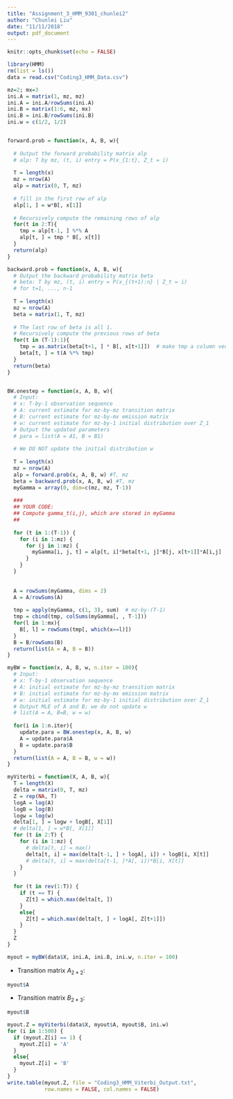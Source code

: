 ```yaml
---
title: "Assignment_3_HMM_9301_chunlei2"
author: "Chunlei Liu"
date: "11/11/2018"
output: pdf_document
---
```


```r
knitr::opts_chunk$set(echo = FALSE)
```


```r
library(HMM)
rm(list = ls())
data = read.csv("Coding3_HMM_Data.csv")

mz=2; mx=3
ini.A = matrix(1, mz, mz)
ini.A = ini.A/rowSums(ini.A)
ini.B = matrix(1:6, mz, mx)
ini.B = ini.B/rowSums(ini.B)
ini.w = c(1/2, 1/2)


forward.prob = function(x, A, B, w){
  
  # Output the forward probability matrix alp 
  # alp: T by mz, (t, i) entry = P(x_{1:t}, Z_t = i)
  
  T = length(x)
  mz = nrow(A)
  alp = matrix(0, T, mz)
  
  # fill in the first row of alp
  alp[1, ] = w*B[, x[1]]
  
  # Recursively compute the remaining rows of alp
  for(t in 2:T){
    tmp = alp[t-1, ] %*% A
    alp[t, ] = tmp * B[, x[t]]
  }
  return(alp)
}

backward.prob = function(x, A, B, w){
  # Output the backward probability matrix beta
  # beta: T by mz, (t, i) entry = P(x_{(t+1):n} | Z_t = i)
  # for t=1, ..., n-1
  
  T = length(x)
  mz = nrow(A)
  beta = matrix(1, T, mz)
  
  # The last row of beta is all 1.
  # Recursively compute the previous rows of beta
  for(t in (T-1):1){
    tmp = as.matrix(beta[t+1, ] * B[, x[t+1]])  # make tmp a column vector
    beta[t, ] = t(A %*% tmp)
  }
  return(beta)
}


BW.onestep = function(x, A, B, w){
  # Input: 
  # x: T-by-1 observation sequence
  # A: current estimate for mz-by-mz transition matrix
  # B: current estimate for mz-by-mx emission matrix
  # w: current estimate for mz-by-1 initial distribution over Z_1
  # Output the updated parameters
  # para = list(A = A1, B = B1)
  
  # We DO NOT update the initial distribution w
  
  T = length(x)
  mz = nrow(A)
  alp = forward.prob(x, A, B, w) #T, mz
  beta = backward.prob(x, A, B, w) #T, mz
  myGamma = array(0, dim=c(mz, mz, T-1))
  
  ###
  ## YOUR CODE: 
  ## Compute gamma_t(i,j), which are stored in myGamma
  ##
  
  for (t in 1:(T-1)) {
    for (i in 1:mz) {
      for (j in 1:mz) {
        myGamma[i, j, t] = alp[t, i]*beta[t+1, j]*B[j, x[t+1]]*A[i,j]
      }
    }
  }
  
  
  A = rowSums(myGamma, dims = 2)
  A = A/rowSums(A)
  
  tmp = apply(myGamma, c(1, 3), sum)  # mz-by-(T-1)
  tmp = cbind(tmp, colSums(myGamma[, , T-1]))
  for(l in 1:mx){
    B[, l] = rowSums(tmp[, which(x==l)])
  }
  B = B/rowSums(B)
  return(list(A = A, B = B))
}

myBW = function(x, A, B, w, n.iter = 100){
  # Input: 
  # x: T-by-1 observation sequence
  # A: initial estimate for mz-by-mz transition matrix
  # B: initial estimate for mz-by-mx emission matrix
  # w: initial estimate for mz-by-1 initial distribution over Z_1
  # Output MLE of A and B; we do not update w
  # list(A = A, B=B, w = w)
  
  for(i in 1:n.iter){
    update.para = BW.onestep(x, A, B, w)
    A = update.para$A
    B = update.para$B
  }
  return(list(A = A, B = B, w = w))
}

myViterbi = function(X, A, B, w){
  T = length(X)
  delta = matrix(0, T, mz)
  Z = rep(NA, T)
  logA = log(A)
  logB = log(B)
  logw = log(w)
  delta[1, ] = logw + logB[, X[1]]
  # delta[1, ] = w*B[, X[1]]
  for (t in 2:T) {
    for (i in 1:mz) {
      # delta[t, i] = max()
      delta[t, i] = max(delta[t-1, ] + logA[, i]) + logB[i, X[t]]
      # delta[t, i] = max(delta[t-1, ]*A[, i])*B[i, X[t]]
    }
  }
  
  for (t in rev(1:T)) {
    if (t == T) {
      Z[t] = which.max(delta[t, ])
    }
    else{
      Z[t] = which.max(delta[t, ] + logA[, Z[t+1]])
    }
  }
  Z
}

myout = myBW(data$X, ini.A, ini.B, ini.w, n.iter = 100)
```

* Transition matrix $A_{2*2}$:
```r
myout$A
```

* Transition matrix $B_{2*3}$:
```r
myout$B
```

```r
myout.Z = myViterbi(data$X, myout$A, myout$B, ini.w)
for (i in 1:500) {
  if (myout.Z[i] == 1) {
    myout.Z[i] = 'A'
  }
  else{
    myout.Z[i] = 'B'
  }
}
write.table(myout.Z, file = "Coding3_HMM_Viterbi_Output.txt", 
            row.names = FALSE, col.names = FALSE)
```



